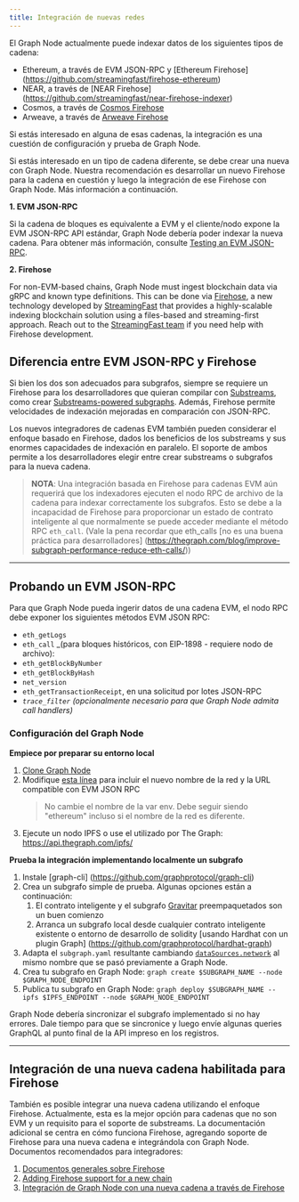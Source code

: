 ```yaml
---
title: Integración de nuevas redes
---
```


El Graph Node actualmente puede indexar datos de los siguientes tipos de cadena:

- Ethereum, a través de EVM JSON-RPC y [Ethereum Firehose] (https://github.com/streamingfast/firehose-ethereum)
- NEAR, a través de [NEAR Firehose] \(https://github.com/streamingfast/near-firehose-indexer)
- Cosmos, a través de [Cosmos Firehose](https://github.com/graphprotocol/firehose-cosmos)
- Arweave, a través de [Arweave Firehose](https://github.com/graphprotocol/firehose-arweave)

Si estás interesado en alguna de esas cadenas, la integración es una cuestión de configuración y prueba de Graph Node.

Si estás interesado en un tipo de cadena diferente, se debe crear una nueva con Graph Node. Nuestra recomendación es desarrollar un nuevo Firehose para la cadena en cuestión y luego la integración de ese Firehose con Graph Node. Más información a continuación.

**1. EVM JSON-RPC**

Si la cadena de bloques es equivalente a EVM y el cliente/nodo expone la EVM JSON-RPC API estándar, Graph Node debería poder indexar la nueva cadena. Para obtener más información, consulte [Testing an EVM JSON-RPC](new-chain-integration#testing-an-evm-json-rpc).

**2. Firehose**

For non-EVM-based chains, Graph Node must ingest blockchain data via gRPC and known type definitions. This can be done via [Firehose](firehose/), a new technology developed by [StreamingFast](https://www.streamingfast.io/) that provides a highly-scalable indexing blockchain solution using a files-based and streaming-first approach. Reach out to the [StreamingFast team](mailto:integrations@streamingfast.io/) if you need help with Firehose development.

## Diferencia entre EVM JSON-RPC y Firehose

Si bien los dos son adecuados para subgrafos, siempre se requiere un Firehose para los desarrolladores que quieran compilar con [Substreams](substreams/), como crear [Substreams-powered subgraphs](cookbook/substreams-powered-subgraphs/). Además, Firehose permite velocidades de indexación mejoradas en comparación con JSON-RPC.

Los nuevos integradores de cadenas EVM también pueden considerar el enfoque basado en Firehose, dados los beneficios de los substreams y sus enormes capacidades de indexación en paralelo. El soporte de ambos permite a los desarrolladores elegir entre crear substreams o subgrafos para la nueva cadena.

> **NOTA**: Una integración basada en Firehose para cadenas EVM aún requerirá que los indexadores ejecuten el nodo RPC de archivo de la cadena para indexar correctamente los subgrafos. Esto se debe a la incapacidad de Firehose para proporcionar un estado de contrato inteligente al que normalmente se puede acceder mediante el método RPC `eth_call`. (Vale la pena recordar que eth_calls [no es una buena práctica para desarrolladores] \(https://thegraph.com/blog/improve-subgraph-performance-reduce-eth-calls/))

---

## Probando un EVM JSON-RPC

Para que Graph Node pueda ingerir datos de una cadena EVM, el nodo RPC debe exponer los siguientes métodos EVM JSON RPC:

- `eth_getLogs`
- `eth_call` \_(para bloques históricos, con EIP-1898 - requiere nodo de archivo):
- `eth_getBlockByNumber`
- `eth_getBlockByHash`
- `net_version`
- `eth_getTransactionReceipt`, en una solicitud por lotes JSON-RPC
- _`trace_filter`_ _(opcionalmente necesario para que Graph Node admita call handlers)_

### Configuración del Graph Node

**Empiece por preparar su entorno local**

1.  [Clone Graph Node](https://github.com/graphprotocol/graph-node)
2.  Modifique [esta línea](https://github.com/graphprotocol/graph-node/blob/master/docker/docker-compose.yml#L22) para incluir el nuevo nombre de la red y la URL compatible con EVM JSON RPC
    > No cambie el nombre de la var env. Debe seguir siendo "ethereum" incluso si el nombre de la red es diferente.
3.  Ejecute un nodo IPFS o use el utilizado por The Graph: https://api.thegraph.com/ipfs/

**Prueba la integración implementando localmente un subgrafo**

1.  Instale [graph-cli] \(https://github.com/graphprotocol/graph-cli)
2.  Crea un subgrafo simple de prueba. Algunas opciones están a continuación:
    1.  El contrato inteligente y el subgrafo [Gravitar](https://github.com/graphprotocol/example-subgraph/tree/f89bdd4628efa4badae7367d4919b3f648083323) preempaquetados son un buen comienzo
    2.  Arranca un subgrafo local desde cualquier contrato inteligente existente o entorno de desarrollo de solidity [usando Hardhat con un plugin Graph] \(https://github.com/graphprotocol/hardhat-graph)
3.  Adapta el `subgraph.yaml` resultante cambiando [`dataSources.network`](http://dataSources.network) al mismo nombre que se pasó previamente a Graph Node.
4.  Crea tu subgrafo en Graph Node: `graph create $SUBGRAPH_NAME --node $GRAPH_NODE_ENDPOINT`
5.  Publica tu subgrafo en Graph Node: `graph deploy $SUBGRAPH_NAME --ipfs $IPFS_ENDPOINT --node $GRAPH_NODE_ENDPOINT`

Graph Node debería sincronizar el subgrafo implementado si no hay errores. Dale tiempo para que se sincronice y luego envíe algunas queries GraphQL al punto final de la API impreso en los registros.

---

## Integración de una nueva cadena habilitada para Firehose

También es posible integrar una nueva cadena utilizando el enfoque Firehose. Actualmente, esta es la mejor opción para cadenas que no son EVM y un requisito para el soporte de substreams. La documentación adicional se centra en cómo funciona Firehose, agregando soporte de Firehose para una nueva cadena e integrándola con Graph Node. Documentos recomendados para integradores:

1.  [Documentos generales sobre Firehose](firehose/)
2.  [Adding Firehose support for a new chain](https://firehose.streamingfast.io/integrate-new-chains/integration-overview)
3.  [Integración de Graph Node con una nueva cadena a través de Firehose](https://github.com/graphprotocol/graph-node/blob/master/docs/implementation/add-chain.md)
